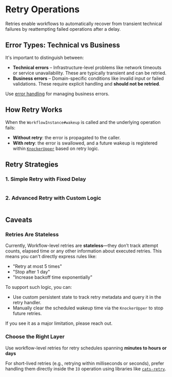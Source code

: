 # Retry Operations

Retries enable workflows
to automatically recover from transient technical failures by reattempting failed operations after a delay.

## Error Types: Technical vs Business

It's important to distinguish between:

- **Technical errors** – Infrastructure-level problems like network timeouts or service unavailability. These are typically transient and can be retried.
- **Business errors** – Domain-specific conditions like invalid input or failed validations. These require explicit handling and **should not be retried**.

Use [error handling](/docs/operations/handle-errors) for managing business errors.

## How Retry Works

When the `WorkflowInstance#wakeup` is called and the underlying operation fails:

- **Without retry**: the error is propagated to the caller.
- **With retry**: the error is swallowed, and a future wakeup is registered within [`KnockerUpper`](/docs/runtimes/knocker-uppers/) based on retry logic.

## Retry Strategies

### 1. Simple Retry with Fixed Delay

```scala file=./main/scala/workflows4s/example/docs/RetryExample.scala start=start_doc_simple end=end_doc_simple
```

### 2. Advanced Retry with Custom Logic

```scala file=./main/scala/workflows4s/example/docs/RetryExample.scala start=start_doc_full end=end_doc_full
```

## Caveats

### Retries Are Stateless

Currently, Workflow-level retries are **stateless**—they don’t track attempt counts,
elapsed time or any other information about executed retries.
This means you can't directly express rules like:

- "Retry at most 5 times"
- "Stop after 1 day"
- "Increase backoff time exponentially"

To support such logic, you can:
- Use custom persistent state to track retry metadata and query it in the retry handler.
- Manually clear the scheduled wakeup time via the `KnockerUpper` to stop future retries.

If you see it as a major limitation, please reach out.

### Choose the Right Layer

Use workflow-level retries for retry schedules spanning **minutes to hours or days**

For short-lived retries (e.g., retrying within milliseconds or seconds), prefer handling them directly inside the `IO` operation using libraries like [`cats-retry`](https://github.com/cats-effect/cats-retry).